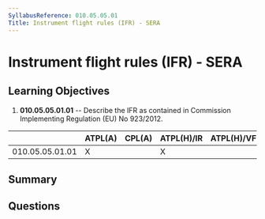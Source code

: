 ```yaml
---
SyllabusReference: 010.05.05.01
Title: Instrument flight rules (IFR) - SERA
---
```


# Instrument flight rules (IFR) - SERA

## Learning Objectives

1. **010.05.05.01.01** -- Describe the IFR as contained in Commission
   Implementing Regulation (EU) No 923/2012.

|                 | ATPL(A) | CPL(A) | ATPL(H)/IR | ATPL(H)/VFR | CPL(H) | IR  | CBIR(A) |
| --------------- | ------- | ------ | ---------- | ----------- | ------ | --- | ------- |
| 010.05.05.01.01 | X       |        | X          |             |        | X   | X       |

## Summary

## Questions

